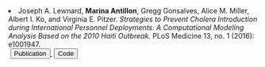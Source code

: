 <li> Joseph A. Lewnard, __Marina Antillon__, Gregg Gonsalves, Alice M. Miller, Albert I. Ko, and  Virginia E. Pitzer. _Strategies to Prevent Cholera Introduction during International Personnel Deployments: A Computational Modeling Analysis Based on the 2010 Haiti Outbreak._ PLoS Medicine 13, no. 1 (2016): e1001947.  
  <a href="https://doi.org/10.1371/journal.pmed.1001947" style="margin-left: 0.25em" target="_blank">
    <button class="button1">
      <i class="fa-solid fa-feather"> </i> Publication
    </button>
  </a>
  <a href="https://github.com/joelewnard/choleraHaiti" style="margin-left: 0.25em" target="_blank">
    <button class="button1">
      <i class="fa-solid fa-code"> </i> Code
    </button>
  </a>
</li>
